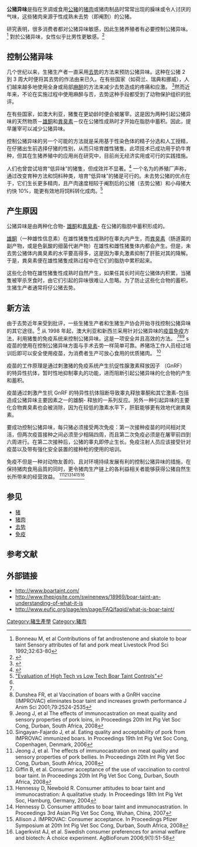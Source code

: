 '''公猪异味'''是指在烹调或食用[[公豬|公豬]]的[[猪肉|猪肉]]或猪肉制品时常常出现的臊味或令人讨厌的气味，这些猪肉来源于性成熟未去势（即阉割）的公猪。

研究表明，很多消费者都对公猪异味敏感，因此生猪养殖者有必要控制公猪异味。<ref>Bonneau M, et al Contributions of fat androstenone and skatole to boar taint Sensory attributes of fat and pork meat Livestock Prod Sci 1992;32:63-80</ref> 對於公猪异味，女性似乎比男性更敏感。<ref>{{Cite web |url=https://ask.usda.gov/s/article/What-is-boar-taint |title=存档副本 |accessdate=2020-09-30 |archive-date=2020-09-29 |archive-url=https://web.archive.org/web/20200929121157/https://ask.usda.gov/s/article/What-is-boar-taint |dead-url=no }}</ref>
{{fact|大多数国家食品质量管理条例中，公猪异味是不允许的。}}

==控制公猪异味==
几个世纪以来，生猪生产者一直采用[[去势|去势]]的方法来预防公猪异味。这种在公猪 2 到 3 周大时便将其去势的作法由来已久。在有些国家（如荷兰、瑞典和挪威），人们越来越多地使用全身或局部[[麻醉|麻醉]]的方法来减少去势造成的疼痛和应激。 <ref name="Boar Taint">{{Cite web |url=http://www.boartaint.com/ |title="Boar Taint" |accessdate=2009-10-15 |archive-date=2009-08-31 |archive-url=https://web.archive.org/web/20090831014217/http://www.boartaint.com/ |dead-url=no }}</ref>然而近年来，不论在实施过程中使用麻醉与否，去势这种手段都受到了动物保护组织的批评。

在有些国家，如澳大利亚，猪隻在更幼龄时便会被屠宰。这是因为两种引起公猪异味的天然物质－[[雄甾酮|雄酮]]和[[粪臭素|粪臭素]]－仅在公猪性成熟时才开始在脂肪中蓄积。因此，提早屠宰可以减少公猪异味。

控制公猪异味的另一个可能的方法就是采用基于性染色体的精子分选和人工授精，在仔猪出生前选择仔猪的性别，从而只培育雌性猪隻。此项技术已成功用于奶牛育种，但其在生猪养殖中的应用尚在研究中，目前尚无经济实用或可行的实践措施。

人们也曾尝试培育“低异味”的猪隻，但成效并不显著。<ref>{{Cite web |url=http://www.noboartaint.com/ |title="NoBoarTaint.com" |access-date=2022-06-03 |archive-date=2021-04-22 |archive-url=https://web.archive.org/web/20210422134157/http://www.noboartaint.com/ }}</ref> 一个名为{{link-en|糖山农场|Sugar Mountain Farm}}的养殖厂声称，通过改变育种方法和饲料种类，培育“低异味”的猪是可行的。未去势公猪的优点在于，它们生长更多精肉，且产肉速度相较于阉割后的公猪（去势公猪）和小母猪大约快 10%，能更有效地将饲料转化成肉。<ref>[http://sugarmtnfarm.com/blog/2007/08/hi-tech-vs-boar-taint.html "Evaluation of High Tech vs Low Tech Boar Taint Controls"]{{Dead link}}</ref>

==产生原因==
公猪异味是由两种化合物- [[雄甾酮|雄酮]]和[[粪臭素|粪臭素]]- 在公猪的脂肪中蓄积形成的。

[[雄甾酮|雄酮]]（一种雄性信息素）在雄性猪隻性成熟时在睾丸内产生，而[[粪臭素|粪臭素]]（肠道菌的副产物，或是色氨酸的细菌代谢产物）在雄性和雌性猪隻体内都会产生。但是，未去势公猪体内粪臭素的水平要高得多，这是因为睾丸激素抑制了肝脏对其的降解。于是，粪臭素便在雄性猪隻成熟过程中在它们的脂肪中累积起来。

这些化合物在雄性猪隻性成熟时自然产生，如果任其长时间在公猪体内积累，当猪隻被宰杀烹食时，由它们引起的异味很难让人忽略。为了防止这些化合物的蓄积，生猪生产者通常将仔公猪去势。

==新方法==
由于去势近年来受到批评，一些生猪生产者和生猪生产协会开始寻找控制公猪异味的其它途径。<ref name="Boar Taint"/>
从 1998 年起，澳大利亚和新西兰采用针对公猪异味的[[疫苗免疫|疫苗免疫]]方法，利用猪隻的免疫系统来控制公猪异味。这是一项安全并且高效的方法。 <ref name="Boar Taint"/><ref>Dunshea FR, et al Vaccination of boars with a GnRH vaccine (IMPROVAC) eliminates boar taint and increases growth performance J Anim Sci 2001;79:2524-2535</ref><ref>Jeong J, et al The effects of immunocastration on meat quality and sensory properties of pork loins, in Proceedings 20th Int Pig Vet Soc Cong, Durban, South Africa, 2008</ref> s疫苗的使用在控制公猪异味方面与手术去势一样简单可靠。养猪场工作人员经过培训后即可以安全使用疫苗，为消费者生产可放心食用的优质猪肉。 <ref>Singayan-Fajardo J, et al.  Eating quality and acceptability of pork from IMPROVAC immunized boars.  In Proceedings 19th Int Pig Vet Soc Cong, Copenhagen, Denmark, 2006</ref>

疫苗的工作原理是通过刺激猪的免疫系统产生抗促性腺激素释放因子 （GnRF） 的特异性抗体，暂时性地抑制睾丸的功能，进而阻断引起公猪异味的化合物的产生和蓄积。

疫苗通过刺激产生抗 GnRF 的特异性抗体阻断导致睾丸释放睾酮和其它激素-包括造成公猪异味主要因素之一的雄酮- 释放的一系列反应。另外一种引起异味的主要化合物粪臭素也会被消除，因为在较低的激素水平下，肝脏能够更有效地代谢粪臭素。

要成功控制公猪异味，每只猪必须接受两次免疫：第一次接种疫苗的时间相对灵活，但两次疫苗接种之间必须至少相隔四周，而且第二次免疫必须是在屠宰前四到六周进行。在第二次接种后，公猪的睾丸即停止生长。免疫注射人员应该接受针对疫苗以及带有强化安全装置的接种枪的使用的培训。

免疫不但是一种对动物友善的、且对环境持续发展有利的控制公猪异味的措施，在保持猪肉食用品質的同时，更令猪肉生产链上的各利益相关者能够获得公猪自然生长所带来的经营效益。 <ref>Jeong J, et al.  The effects of immunocastration on meat quality and sensory properties of pork bellies.  In Proceedings 20th Int Pig Vet Soc Cong, Durban, South Africa, 2008</ref><ref>Giffin B, et al.  Consumer acceptance of the use of vaccination to control boar taint.  In Proceedings 20th Int Pig Vet Soc Cong, Durban, South Africa, 2008</ref><ref>Hennessy D, Newbold R.  Consumer attitudes to boar taint and immunocastration: A qualitative study.  In Proceedings 18th Int Pig Vet Soc, Hamburg, Germany, 2004</ref><ref>Hennessy D.  Consumer attitudes to boar taint and immunocastration.  In Proceedings 3rd Asian Pig Vet Soc Cong, Wuhan, China, 2007</ref><ref>Allison J.  IMPROVAC: Consumer acceptance.  In Proceedings Pfizer Symposium at 20th Int Pig Vet Soc Cong, Durban, South Africa, 2008</ref><ref>Lagerkvist AJ, et al.  Swedish consumer preferences for animal welfare and biotech: A choice experiment.  AgBioForum 2006;9(1):51-58</ref>

==参见==
* [[猪|猪]]
* [[猪肉|猪肉]]
* [[去势|去势]]
* [[免疫|免疫]]	

==参考文献==
{{reflist}}

==外部链接==
* http://www.boartaint.com/ {{Wayback|url=http://www.boartaint.com/ |date=20090831014217 }}
* http://www.thepigsite.com/swinenews/18969/boar-taint-an-understanding-of-what-it-is {{Wayback|url=http://www.thepigsite.com/swinenews/18969/boar-taint-an-understanding-of-what-it-is |date=20081201121912 }} 
* http://www.eufic.org/page/en/page/FAQ/faqid/what-is-boar-taint/{{Wayback|url=http://www.eufic.org/page/en/page/FAQ/faqid/what-is-boar-taint/ |date=20090804152537 }}

[[Category:豬生產學|Category:豬生產學]]
[[Category:豬肉|Category:豬肉]]